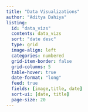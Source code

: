 ```yaml
---
title: "Data Visualizations"
author: "Aditya Dahiya"
listing:
  id: "data_vizs"
  contents: data_vizs
  sort: "date desc"
  type: grid
  image-align: left
  categories: numbered
  grid-item-border: false
  grid-columns: 5
  table-hover: true
  date-format: "long"
  feed: true
  fields: [image,title, date]
  sort-ui: [date, title]
  page-size: 20
---
```


::: {#data_vizs} 
:::

